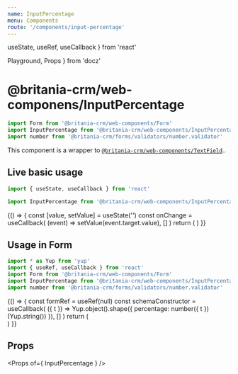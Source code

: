 ```yaml
---
name: InputPercentage
menu: Components
route: '/components/input-percentage'
---
```


  useState,
  useRef,
  useCallback
} from 'react'

  Playground,
  Props
} from 'docz'


# @britania-crm/web-componens/InputPercentage
```js
import Form from '@britania-crm/web-components/Form'
import InputPercentage from '@britania-crm/web-components/InputPercentage'
import number from '@britania-crm/forms/validators/number.validator'
```

This component is a wrapper to [`@britania-crm/web-components/TextField`](/web-components/text-field)..

## Live basic usage
```js
import { useState, useCallback } from 'react'

import InputPercentage from '@britania-crm/web-components/InputPercentage'
```
<Playground>
  {() => {
    const [value, setValue] = useState('')
    const onChange = useCallback(
      (event) => setValue(event.target.value),
      []
    )
    return (
      <InputPercentage
        detached // important to use it outside form
        value={ value }
        onChange={ onChange }
        label="Percentage"
        name="percentage"
      />
    )
  }}
</Playground>

## Usage in Form
```js
import * as Yup from 'yup'
import { useRef, useCallback } from 'react'
import Form from '@britania-crm/web-components/Form'
import InputPercentage from '@britania-crm/web-components/InputPercentage'
import number from '@britania-crm/forms/validators/number.validator'
```
<Playground>
  {() => {
    const formRef = useRef(null)
    const schemaConstructor = useCallback(
      ({ t }) => Yup.object().shape({ percentage: number({ t })(Yup.string()) }),
      []
    )
    return (
      <Form ref={ formRef } schemaConstructor={ schemaConstructor }>
        <InputPercentage label="Percentage" name="percentage" />
      </Form>
    )
  }}
</Playground>

## Props
<Props of={ InputPercentage } />
